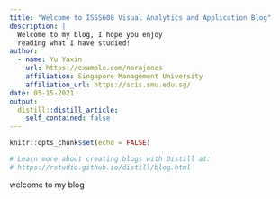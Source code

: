 ```yaml
---
title: "Welcome to ISSS608 Visual Analytics and Application Blog"
description: |
  Welcome to my blog, I hope you enjoy 
  reading what I have studied!
author:
  - name: Yu Yaxin 
    url: https://example.com/norajones
    affiliation: Singapore Management University
    affiliation_url: https://scis.smu.edu.sg/
date: 05-15-2021
output:
  distill::distill_article:
    self_contained: false
---
```


```r
knitr::opts_chunk$set(echo = FALSE)

# Learn more about creating blogs with Distill at:
# https://rstudio.github.io/distill/blog.html

```

welcome to my blog


